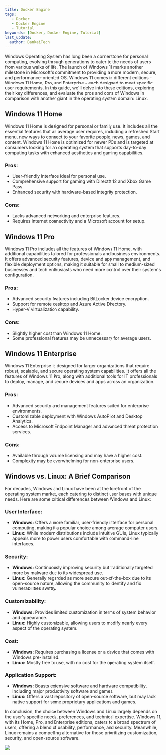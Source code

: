 ```yaml
---
title: Docker Engine
tags:
   - Docker
   - Docker Engine
   - Tutorial
keywords: [Docker, Docker Engine, Tutorial]
last_update:
  author: BankaiTech
---
```



Windows Operating System has long been a cornerstone for personal computing, evolving through generations to cater to the needs of users from various walks of life. The launch of Windows 11 marks another milestone in Microsoft's commitment to providing a more modern, secure, and performance-oriented OS. Windows 11 comes in different editions - Windows 11 Home, Pro, and Enterprise - each designed to meet specific user requirements. In this guide, we'll delve into these editions, exploring their key differences, and evaluate the pros and cons of Windows in comparison with another giant in the operating system domain: Linux.

## Windows 11 Home

Windows 11 Home is designed for personal or family use. It includes all the essential features that an average user requires, including a refreshed Start menu, new ways to connect to your favorite people, news, games, and content. Windows 11 Home is optimized for newer PCs and is targeted at consumers looking for an operating system that supports day-to-day computing tasks with enhanced aesthetics and gaming capabilities.

### Pros:
- User-friendly interface ideal for personal use.
- Comprehensive support for gaming with DirectX 12 and Xbox Game Pass.
- Enhanced security with hardware-based integrity protection.

### Cons:
- Lacks advanced networking and enterprise features.
- Requires internet connectivity and a Microsoft account for setup.

## Windows 11 Pro

Windows 11 Pro includes all the features of Windows 11 Home, with additional capabilities tailored for professionals and business environments. It offers advanced security features, device and app management, and flexible deployment options, making it suitable for small to medium-sized businesses and tech enthusiasts who need more control over their system's configuration.

### Pros:
- Advanced security features including BitLocker device encryption.
- Support for remote desktop and Azure Active Directory.
- Hyper-V virtualization capability.

### Cons:
- Slightly higher cost than Windows 11 Home.
- Some professional features may be unnecessary for average users.

## Windows 11 Enterprise

Windows 11 Enterprise is designed for larger organizations that require robust, scalable, and secure operating system capabilities. It offers all the features of Windows 11 Pro, along with additional tools for IT professionals to deploy, manage, and secure devices and apps across an organization.

### Pros:
- Advanced security and management features suited for enterprise environments.
- Customizable deployment with Windows AutoPilot and Desktop Analytics.
- Access to Microsoft Endpoint Manager and advanced threat protection services.

### Cons:
- Available through volume licensing and may have a higher cost.
- Complexity may be overwhelming for non-enterprise users.

## Windows vs. Linux: A Brief Comparison

For decades, Windows and Linux have been at the forefront of the operating system market, each catering to distinct user bases with unique needs. Here are some critical differences between Windows and Linux:

### User Interface:
- **Windows:** Offers a more familiar, user-friendly interface for personal computing, making it a popular choice among average computer users.
- **Linux:** While modern distributions include intuitive GUIs, Linux typically appeals more to power users comfortable with command-line interfaces.

### Security:
- **Windows:** Continuously improving security but traditionally targeted more by malware due to its widespread use.
- **Linux:** Generally regarded as more secure out-of-the-box due to its open-source nature, allowing the community to identify and fix vulnerabilities swiftly.

### Customizability:
- **Windows:** Provides limited customization in terms of system behavior and appearance.
- **Linux:** Highly customizable, allowing users to modify nearly every aspect of the operating system.

### Cost:
- **Windows:** Requires purchasing a license or a device that comes with Windows pre-installed.
- **Linux:** Mostly free to use, with no cost for the operating system itself.

### Application Support:
- **Windows:** Boasts extensive software and hardware compatibility, including major productivity software and games.
- **Linux:** Offers a vast repository of open-source software, but may lack native support for some proprietary applications and games.

In conclusion, the choice between Windows and Linux largely depends on the user's specific needs, preferences, and technical expertise. Windows 11, with its Home, Pro, and Enterprise editions, caters to a broad spectrum of users, offering a blend of usability, performance, and security. Meanwhile, Linux remains a compelling alternative for those prioritizing customization, security, and open-source software.

<a href="https://www.buymeacoffee.com/BankaiTech"><img src="https://img.buymeacoffee.com/button-api/?text=Buy me a beer&emoji=🍺&slug=BankaiTech&button_colour=FFDD00&font_colour=000000&font_family=Cookie&outline_colour=000000&coffee_colour=ffffff" /></a>
